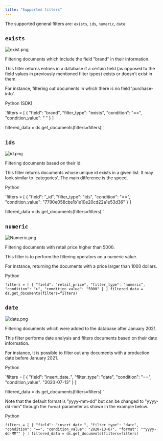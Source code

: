 ```yaml
---
title: "Supported filters"
---
```


The supported general filters are: `exists`, `ids`, `numeric`, `date`

## `exists`

![exist.png](/images/exists.png) 

Filtering documents which include the field "brand" in their information.

This filter returns entries in a database if a certain field (as opposed to the field values in previously mentioned filter types) exists or doesn't exist in them.

For instance, filtering out documents in which there is no field 'purchase-info'. 

Python (SDK)

`filters = [
    {
        "field": "brand",
        "filter_type": "exists",
        "condition": "==",
        "condition_value": " "
    }
]

filtered_data = ds.get_documents(filters=filters)
`

## `ids`

![id.png](/images/id.png) 

Filtering documents based on their id.

This filter returns documents whose unique id exists in a given list. It may look similar to 'categories'. The main difference is the speed.

Python

`filters = [
    {
        "field": "_id",
        "filter_type": "ids",
        "condition": "==",
        "condition_value": "7790e058cbe1b1e10e20cd22a1e53d36"
    }
]

filtered_data = ds.get_documents(filters=filters)
`

## `numeric`

![Numeric.png](/images/numeric.png) 

Filtering documents with retail price higher than 5000.

This filter is to perform the filtering operators on a numeric value. 

For instance, returning the documents with a price larger than 1000 dollars.

Python

`filters = [
    {
        "field": "retail_price",
        "filter_type": "numeric",
        "condition": ">",
        "condition_value": "5000"
    }
]
filtered_data = ds.get_documents(filters=filters)
`

## `date`

![date.png](/images/date.png) 

Filtering documents which were added to the database after January 2021.

This filter performs date analysis and filters documents based on their date information. 

For instance, it is possible to filter out any documents with a production date before January 2021.

Python

`filters = [
    {
        "field": "insert_date_",
        "filter_type": "date",
        "condition": "==",
        "condition_value": "2020-07-13"
    }
]

filtered_data = ds.get_documents(filters=filters)
`

Note that the default format is "yyyy-mm-dd" but can be changed to "yyyy-dd-mm" through the `format` parameter as shown in the example below.

Python

`filters = [
    {
        "field": "insert_date_",
        "filter_type": "date",
        "condition": "==",
        "condition_value": "2020-13-07",
        "format": ""yyyy-dd-MM""
    }
]
filtered_data = ds.get_documents(filters=filters)
`